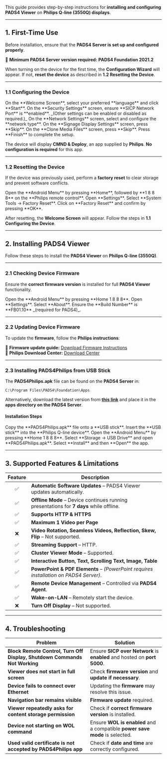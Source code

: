 This guide provides step-by-step instructions for **installing and configuring PADS4 Viewer** on **Philips Q-line (3550Q) displays**.

---

## **1. First-Time Use**

Before installation, ensure that the **PADS4 Server is set up and configured properly**.

📌 **Minimum PADS4 Server version required:** **PADS4 Foundation 2021.2**

When turning on the device for the first time, the **Configuration Wizard** will appear. If not, **reset the device** as described in **1.2 Resetting the Device**.

---

### **1.1 Configuring the Device**

<Steps>
  <Step title="Step One">
    On the **Welcome Screen**, select your preferred **language** and click **Start**.
  </Step>
  <Step title="Step Two">
    On the **Security Settings** screen, ensure **SICP Network Port** is **enabled**. _(Other settings can be enabled or disabled as required.)_
  </Step>
  <Step title="Step Three">
    On the **Network Settings** screen, select and configure the **network type**.
  </Step>
  <Step title="Step Four">
    On the **Signage Display Settings** screen, press **Skip**.
  </Step>
  <Step title="Step Five">
    On the **Clone Media Files** screen, press **Skip**.
  </Step>
  <Step title="Step Six">
    Press **Finish** to complete the setup.
  </Step>
</Steps>

The device will display **CMND & Deploy**, an app supplied by **Philips**. **No configuration is required** for this app.

---

### **1.2 Resetting the Device**

If the device was previously used, perform a **factory reset** to clear storage and prevent software conflicts.

<Steps>
  <Step title="Step One">
    Open the **Android Menu** by pressing **Home**, followed by **1 8 8 8** on the **Philips remote control**.
  </Step>
  <Step title="Step Two">
    Open **Settings**.
  </Step>
  <Step title="Step Three">
    Select **System Tools → Factory Reset**.
  </Step>
  <Step title="Step Four">
    Click on **Factory Reset** and confirm by pressing **OK**.
  </Step>
</Steps>

After resetting, the **Welcome Screen** will appear. Follow the steps in **1.1 Configuring the Device**.

---

## **2. Installing PADS4 Viewer**

Follow these steps to install the **PADS4 Viewer** on **Philips Q-line (3550Q)**.

---

### **2.1 Checking Device Firmware**

Ensure the **correct firmware version** is installed for full **PADS4 Viewer** functionality.

<Steps>
  <Step title="Step One">
    Open the **Android Menu** by pressing **Home 1 8 8 8**.
  </Step>
  <Step title="Step Two">
    Open **Settings**.
  </Step>
  <Step title="Step Three">
    Select **About**.
  </Step>
  <Step title="Step Four">
    Ensure the **Build Number** is **FB01.10** _(required for PADS4)_.
  </Step>
</Steps>

---

### **2.2 Updating Device Firmware**

To update the **firmware**, follow the **Philips instructions**:

📌 **Firmware update guide:** [Download Firmware Instructions](https://www.dropbox.com/s/8sj2pfo7uv01dd9/xxBDL3550Q%20Latest%20FW.pdf?dl=0)\
📌 **Philips Download Center:** [Download Center](https://www.dropbox.com/s/fje9ge0ao8at6rq/One_Link.xlsm?dl=0)

---

### **2.3 Installing PADS4Philips from USB Stick**

The **PADS4Philips.apk** file can be found on the **PADS4 Server** in:

```
C:\Program Files\PADS4\Foundation\Apps
```

Alternatively, download the latest version from [**this link**](http://go.pads4.com/?fwlink=1006) and place it in the **apps directory on the PADS4 Server**.

#### **Installation Steps**

<Steps>
  <Step title="Step One">
    Copy the **PADS4Philips.apk** file onto a **USB stick**.
  </Step>
  <Step title="Step Two">
    Insert the **USB stick** into the **Philips Q-line device**.
  </Step>
  <Step title="Step Three">
    Open the **Android Menu** by pressing **Home 1 8 8 8**.
  </Step>
  <Step title="Step Four">
    Select **Storage → USB Drive** and open **PADS4Philips.apk**.
  </Step>
  <Step title="Step Five">
    Select **Install** and then **Open** the app.
  </Step>
</Steps>

---

## **3. Supported Features & Limitations**

| Feature | Description                                                                             |
| :-----: | --------------------------------------------------------------------------------------- |
| ✅       | **Automatic Software Updates** – PADS4 Viewer updates automatically.                    |
| ✅       | **Offline Mode** – Device continues running presentations for **7 days** while offline. |
| ✅       | **Supports HTTP & HTTPS**                                                               |
| ✅       | **Maximum 1 Video per Page**                                                            |
| ❌       | **Video Rotation, Seamless Videos, Reflection, Skew, Flip** – Not supported.            |
| ✅       | **Streaming Support** – HTTP.                                                           |
| ✅       | **Cluster Viewer Mode** – Supported.                                                    |
| ✅       | **Interactive Button, Text, Scrolling Text, Image, Table**                              |
| ✅       | **PowerPoint & PDF Elements** – _(PowerPoint requires installation on PADS4 Server)_.   |
| ✅       | **Remote Device Management** – Controlled via **PADS4 Agent**.                          |
| ✅       | **Wake-on-LAN** – Remotely start the device.                                            |
| ❌       | **Turn Off Display** – Not supported.                                                   |

---

## **4. Troubleshooting**

| **Problem**                                                               | **Solution**                                                                |
| ------------------------------------------------------------------------- | --------------------------------------------------------------------------- |
| **Block Remote Control, Turn Off Display, Shutdown Commands Not Working** | Ensure **SICP over Network** is **enabled** and hosted on **port 5000**.    |
| **Viewer does not start in full screen**                                  | Check **firmware version** and **update if necessary**.                     |
| **Device fails to connect over Ethernet**                                 | Updating the **firmware** may resolve this issue.                           |
| **Navigation bar remains visible**                                        | **Firmware update** required.                                               |
| **Viewer repeatedly asks for content storage permission**                 | Check if **correct firmware version** is installed.                         |
| **Device not starting on WOL command**                                    | Ensure **WOL is enabled** and a compatible **power save mode** is selected. |
| **Used valid certificate is not accepted by PADS4Philips app**            | Check if **date and time** are correctly configured.                        |